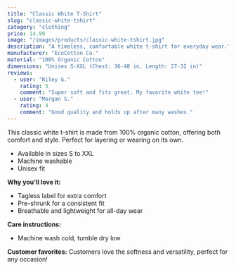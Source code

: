 ```yaml
---
title: "Classic White T-Shirt"
slug: "classic-white-tshirt"
category: "clothing"
price: 14.99
image: "/images/products/classic-white-tshirt.jpg"
description: "A timeless, comfortable white t-shirt for everyday wear."
manufacturer: "EcoCotton Co."
material: "100% Organic Cotton"
dimensions: "Unisex S-XXL (Chest: 36-48 in, Length: 27-32 in)"
reviews:
  - user: "Riley G."
    rating: 5
    comment: "Super soft and fits great. My favorite white tee!"
  - user: "Morgan S."
    rating: 4
    comment: "Good quality and holds up after many washes."
---
```


This classic white t-shirt is made from 100% organic cotton, offering both comfort and style. Perfect for layering or wearing on its own.

- Available in sizes S to XXL
- Machine washable
- Unisex fit

**Why you'll love it:**
- Tagless label for extra comfort
- Pre-shrunk for a consistent fit
- Breathable and lightweight for all-day wear

**Care instructions:**
- Machine wash cold, tumble dry low

**Customer favorites:**
Customers love the softness and versatility, perfect for any occasion!
